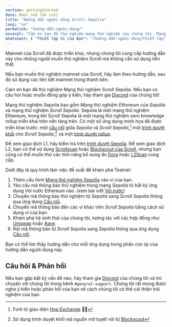 ```yaml
---
section: gettingStarted
date: Được sửa lần cuối
title: "Hướng dẫn người dùng Scroll Sepolia"
lang: "vn"
permalink: "hướng-dẫn-người-dùng/"
excerpt: "Cảm ơn bạn đã thử nghiệm mạng thử nghiệm của chúng tôi. Mạng thử nghiệm Sepolia bao gồm Mạng thử nghiệm Ethereum của Sepolia và mạng thử nghiệm Scroll Sepolia."
whatsnext: { "Thiết lập Ví của Bạn": "/hướng-dẫn-người-dùng/thiết-lập" }
---
```



<Aside type="tip" title="Mainnet is Live!">

Mainnet của Scroll đã được triển khai, nhưng chúng tôi cung cấp hướng dẫn này cho những người muốn thử nghiệm Scroll mà không cần sử dụng tiền thật.

Nếu bạn muốn thử nghiệm mainnet của Scroll, hãy làm theo hướng dẫn, sau đó sử dụng các liên kết mainnet trong thanh bên.

</Aside>

Cảm ơn bạn đã thử nghiệm Mạng thử nghiệm Scroll Sepolia. Nếu bạn có câu hỏi hoặc muốn đóng góp ý kiến, hãy tham gia [Discord](https://discord.gg/scroll) của chúng tôi!

Mạng thử nghiệm Sepolia bao gồm _Mạng thử nghiệm Ethereum của Sepolia_ và mạng thử nghiệm _Scroll Sepolia_. Sepolia là một mạng thử nghiệm Ethereum, trong khi Scroll Sepolia là một mạng thử nghiệm zero knowledge rollup triển khai trên nền tảng trên. Có một số ứng dụng minh họa đã được triển khai trước: một [cầu nối](https://sepolia.scroll.io/bridge) giữa _Sepolia_ và _Scroll Sepolia_,[^1] một [trình duyệt khối](https://sepolia-blockscout.scroll.io/) cho _Scroll Sepolia_,[^2] và một [trình duyệt rollup](https://sepolia.scroll.io/rollupscan).

Để xem giao dịch L1, hãy kiểm tra trên [trình duyệt Sepolia](https://sepolia.etherscan.io/).
Để xem giao dịch L2, bạn có thể sử dụng [Scrollscan](https://sepolia.scrollscan.com) hoặc [Blockscout của Scroll](https://sepolia-blockscout.scroll.io/), nhưng bạn cũng có thể muốn thử các tính năng bổ sung do [Dora](https://www.ondora.xyz/network/scroll-sepolia/interactions) hoặc [L2Scan](https://scroll-sepolia.l2scan.co/) cung cấp.

Dưới đây là quy trình làm việc đề xuất để khám phá Testnet:

1. Thêm cấu hình [Mạng thử nghiệm Sepolia](https://sepolia.scroll.io/portal) vào ví của bạn.
2. Yêu cầu mã thông báo thử nghiệm trong mạng _Sepolia_ từ bất kỳ ứng dụng Vòi nước Ethereum nào. (xem bài viết [Vòi nước](/hướng-dẫn-người-dùng/vòi-nước))
3. Chuyển mã thông báo thử nghiệm từ _Sepolia_ sang _Scroll Sepolia_ thông qua ứng dụng [Cầu nối](https://sepolia.scroll.io/bridge).
4. Chuyển mã thông báo đến các ví khác trên _Scroll Sepolia_ bằng cách sử dụng ví của bạn.
5. Khám phá hệ sinh thái của chúng tôi, tương tác với các hợp đồng như [Uniswap](https://uniswap-showcase.sepolia.scroll.xyz/) hoặc [Aave](https://app.aave.com).
6. Rút mã thông báo từ _Scroll Sepolia_ sang _Sepolia_ thông qua ứng dụng [Cầu nối](https://sepolia.scroll.io/bridge).

Bạn có thể tìm thấy hướng dẫn cho mỗi ứng dụng trong phần còn lại của hướng dẫn người dùng này.

## Câu hỏi & Phản hồi

Nếu bạn gặp bất kỳ vấn đề nào, hãy tham gia [Discord](https://discord.gg/scroll) của chúng tôi và trò chuyện với chúng tôi trong kênh `#general-support`. Chúng tôi rất mong được nghe ý kiến hoặc phản hồi của bạn về cách chúng tôi có thể cải thiện trải nghiệm của bạn.

[^1]: Fork từ giao diện [Hop Exchange](https://hop.exchange/) 🐇🙌
[^2]: Sử dụng trình duyệt khối mã nguồn mở tuyệt vời từ [Blockscout](https://blockscout.com/)
